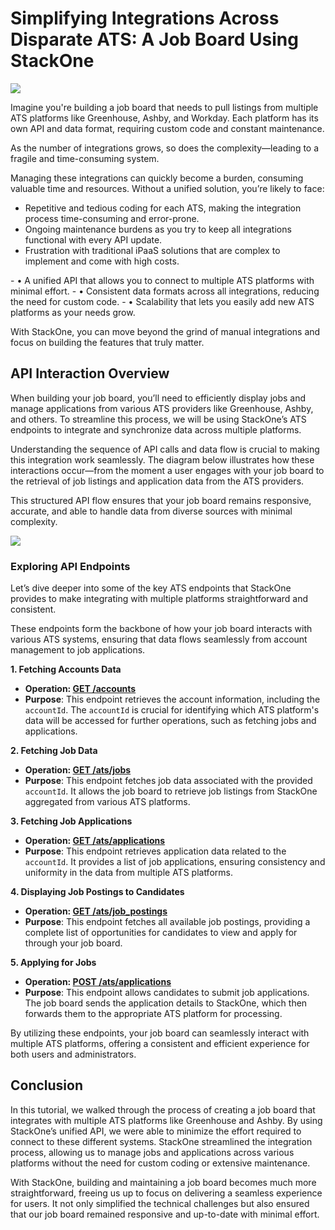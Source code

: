 # Simplifying Integrations Across Disparate ATS: A Job Board Using StackOne

![](/stackone-banner.png)

Imagine you're building a job board that needs to pull listings from multiple ATS platforms like Greenhouse, Ashby, and Workday. Each platform has its own API and data format, requiring custom code and constant maintenance. 

As the number of integrations grows, so does the complexity—leading to a fragile and time-consuming system.

Managing these integrations can quickly become a burden, consuming valuable time and resources. Without a unified solution, you’re likely to face:

* Repetitive and tedious coding for each ATS, making the integration process time-consuming and error-prone.
* Ongoing maintenance burdens as you try to keep all integrations functional with every API update.
* Frustration with traditional iPaaS solutions that are complex to implement and come with high costs.

<Card title="StackOne simplifies all of this by offering:" icon="square-terminal" iconType="duotone">
- • A unified API that allows you to connect to multiple ATS platforms with minimal effort.
- • Consistent data formats across all integrations, reducing the need for custom code.
- • Scalability that lets you easily add new ATS platforms as your needs grow.
</Card>

With StackOne, you can move beyond the grind of manual integrations and focus on building the features that truly matter.

## API Interaction Overview

When building your job board, you’ll need to efficiently display jobs and manage applications from various ATS providers like Greenhouse, Ashby, and others. To streamline this process, we will be using StackOne’s ATS endpoints to integrate and synchronize data across multiple platforms.

Understanding the sequence of API calls and data flow is crucial to making this integration work seamlessly. The diagram below illustrates how these interactions occur—from the moment a user engages with your job board to the retrieval of job listings and application data from the ATS providers. 

This structured API flow ensures that your job board remains responsive, accurate, and able to handle data from diverse sources with minimal complexity.

![](/api-call-flow-v3.png)

 ### Exploring API Endpoints

Let’s dive deeper into some of the key ATS endpoints that StackOne provides to make integrating with multiple platforms straightforward and consistent.

These endpoints form the backbone of how your job board interacts with various ATS systems, ensuring that data flows seamlessly from account management to job applications.

**1. Fetching Accounts Data**

* **Operation: [ GET /accounts ](https://docs.stackone.com/reference/stackone_list_linked_accounts)**  
* **Purpose**: This endpoint retrieves the account information, including the `accountId`. The `accountId` is crucial for identifying which ATS platform's data will be accessed for further operations, such as fetching jobs and applications.  

**2. Fetching Job Data**

* **Operation: [ GET /ats/jobs ](https://docs.stackone.com/reference/ats_list_jobs)**  
* **Purpose**: This endpoint fetches job data associated with the provided `accountId`. It allows the job board to retrieve job listings from StackOne aggregated from various ATS platforms.  

**3. Fetching Job Applications**

* **Operation: [ GET /ats/applications ](https://docs.stackone.com/reference/ats_list_applications)**  
* **Purpose**: This endpoint retrieves application data related to the `accountId`. It provides a list of job applications, ensuring consistency and uniformity in the data from multiple ATS platforms.  

**4.  Displaying Job Postings to Candidates**

* **Operation: [ GET /ats/job_postings ](https://docs.stackone.com/reference/ats_list_job_postings)**  
* **Purpose**: This endpoint fetches all available job postings, providing a complete list of opportunities for candidates to view and apply for through your job board.

**5. Applying for Jobs**

* **Operation: [ POST /ats/applications ](https://docs.stackone.com/reference/ats_create_application)**  
* **Purpose**: This endpoint allows candidates to submit job applications. The job board sends the application details to StackOne, which then forwards them to the appropriate ATS platform for processing.

By utilizing these endpoints, your job board can seamlessly interact with multiple ATS platforms, offering a consistent and efficient experience for both users and administrators.

## Conclusion

In this tutorial, we walked through the process of creating a job board that integrates with multiple ATS platforms like Greenhouse and Ashby. By using StackOne’s unified API, we were able to minimize the effort required to connect to these different systems. StackOne streamlined the integration process, allowing us to manage jobs and applications across various platforms without the need for custom coding or extensive maintenance.

With StackOne, building and maintaining a job board becomes much more straightforward, freeing us up to focus on delivering a seamless experience for users. It not only simplified the technical challenges but also ensured that our job board remained responsive and up-to-date with minimal effort.
